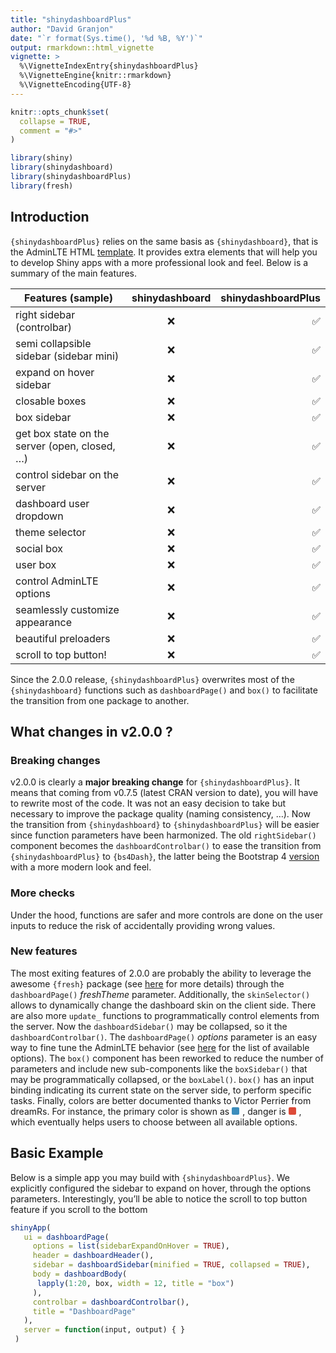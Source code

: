 ```yaml
---
title: "shinydashboardPlus"
author: "David Granjon"
date: "`r format(Sys.time(), '%d %B, %Y')`"
output: rmarkdown::html_vignette
vignette: >
  %\VignetteIndexEntry{shinydashboardPlus}
  %\VignetteEngine{knitr::rmarkdown}
  %\VignetteEncoding{UTF-8}
---
```


```r
knitr::opts_chunk$set(
  collapse = TRUE,
  comment = "#>"
)
```

```r
library(shiny)
library(shinydashboard)
library(shinydashboardPlus)
library(fresh)
```

## Introduction

`{shinydashboardPlus}` relies on the same basis as `{shinydashboard}`, that is the AdminLTE HTML [template](https://adminlte.io/themes/AdminLTE/index2.html). It provides extra elements that will help you to develop Shiny apps with a more professional look and feel. Below is a summary of the main features.

|  Features (sample)  |      shinydashboard      |  shinydashboardPlus |
|----------|:-------------:|------:|
| right sidebar (controlbar) |    ❌   |  ✅ |
| semi collapsible sidebar (sidebar mini) |    ❌   |  ✅ |
| expand on hover sidebar |    ❌   |  ✅ |
| closable boxes | ❌ |   ✅|
| box sidebar | ❌ |   ✅|
| get box state on the server (open, closed, ...) | ❌ |   ✅|
| control sidebar on the server | ❌ |   ✅|
| dashboard user dropdown |    ❌   |  ✅ |
| theme selector | ❌ |   ✅|
| social box | ❌ |   ✅|
| user box | ❌ |   ✅|
| control AdminLTE options | ❌ |   ✅|
| seamlessly customize appearance | ❌ |   ✅|
| beautiful preloaders | ❌ |   ✅|
| scroll to top button! | ❌ |   ✅|


Since the 2.0.0 release, `{shinydashboardPlus}` overwrites most of the `{shinydashboard}` functions such as `dashboardPage()` and `box()` to facilitate the transition from one package to another.

## What changes in v2.0.0 ?

### Breaking changes 
v2.0.0 is clearly a __major breaking change__ for `{shinydashboardPlus}`. It means that coming
from v0.7.5 (latest CRAN version to date), you will have to rewrite most of the code.
It was not an easy decision to take but necessary to improve the package quality (naming consistency, ...). Now the transition from `{shinydashboard}` to `{shinydashboardPlus}` will be easier since function parameters have been harmonized. The old `rightSidebar()` component becomes the `dashboardControlbar()` to ease the transition from `{shinydashboardPlus}` to `{bs4Dash}`, the latter being the Bootstrap 4 [version](https://github.com/RinteRface/bs4Dash) with a more modern look and feel. 

### More checks
Under the hood, functions are safer and more controls are done on the user inputs to reduce the risk of accidentally providing wrong values. 

### New features
The most exiting features of 2.0.0 are probably the ability to leverage the awesome `{fresh}` package (see [here](https://dreamrs.github.io/fresh/articles/vars-shinydashboard.html) for more details) through the `dashboardPage()` _freshTheme_ parameter. Additionally, the `skinSelector()` allows to dynamically change the dashboard skin on the client side. There are also more `update_` functions to programmatically control elements from the server. Now the `dashboardSidebar()` may be collapsed, so it the `dashboardControlbar()`. The `dashboardPage()` _options_ parameter is an easy way to fine tune the AdminLTE behavior (see [here](https://adminlte.io/themes/AdminLTE/documentation/index.html#adminlte-options) for the
list of available options). The `box()` component has been reworked to reduce the number of parameters and include new sub-components like the `boxSidebar()` that may be programmatically collapsed, or the `boxLabel()`. `box()` has an input binding indicating its current state on the server side, to perform specific tasks. Finally, colors are better documented thanks to Victor Perrier from dreamRs. For instance, the primary color is shown as <span style='width:12px;height:12px;background:#3c8dbc;border-radius:2px;display:inline-block;margin-right:5px;'></span>, danger is <span style='width:12px;height:12px;background:#dd4b39;border-radius:2px;display:inline-block;margin-right:5px;'></span>, which eventually helps users to choose between all available options.


## Basic Example
Below is a simple app you may build with `{shinydashboardPlus}`. We explicitly configured the sidebar to expand on hover, through the options parameters. Interestingly, you'll be able to notice the scroll to top button feature if you scroll to the bottom

```r
shinyApp(
   ui = dashboardPage(
     options = list(sidebarExpandOnHover = TRUE),
     header = dashboardHeader(),
     sidebar = dashboardSidebar(minified = TRUE, collapsed = TRUE),
     body = dashboardBody(
      lapply(1:20, box, width = 12, title = "box")
     ),
     controlbar = dashboardControlbar(),
     title = "DashboardPage"
   ),
   server = function(input, output) { }
 )
```